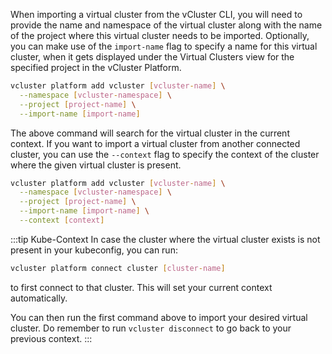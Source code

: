 
When importing a virtual cluster from the vCluster CLI, you will need to provide the name and namespace of the virtual cluster 
along with the name of the project where this virtual cluster needs to be imported. Optionally, you can make use of the `import-name` flag
to specify a name for this virtual cluster, when it gets displayed under the <NavStep>Virtual Clusters</NavStep> view for the specified project in the vCluster Platform.
```bash
vcluster platform add vcluster [vcluster-name] \
  --namespace [vcluster-namespace] \
  --project [project-name] \
  --import-name [import-name]
```
The above command will search for the virtual cluster in the current context. 
If you want to import a virtual cluster from another connected cluster, you can use the `--context` flag to specify the context of the 
cluster where the given virtual cluster is present.
```bash
vcluster platform add vcluster [vcluster-name] \
  --namespace [vcluster-namespace] \
  --project [project-name] \
  --import-name [import-name] \
  --context [context]
```

:::tip Kube-Context
In case the cluster where the virtual cluster exists is not present in your kubeconfig, you can run: 
```bash
vcluster platform connect cluster [cluster-name]
```
to first connect to that cluster. This will set your current context automatically.

You can then run the first command above to import your desired virtual cluster. Do remember to run `vcluster disconnect` to go back to your previous context.
:::